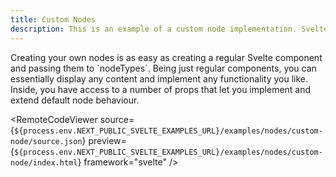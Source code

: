 ```yaml
---
title: Custom Nodes
description: This is an example of a custom node implementation. Svelte Flow nodes are Svelte components, and you can display any content that you want.
---
```



<ExampleLayout>
Creating your own nodes is as easy as creating a regular Svelte component and passing them to `nodeTypes`. Being just regular components, you can essentially display any content and implement any functionality you like. Inside, you have access to a number of props that let you implement and extend default node behaviour.

<RemoteCodeViewer
  source={`${process.env.NEXT_PUBLIC_SVELTE_EXAMPLES_URL}/examples/nodes/custom-node/source.json`}
  preview={`${process.env.NEXT_PUBLIC_SVELTE_EXAMPLES_URL}/examples/nodes/custom-node/index.html`}
  framework="svelte"
/>
</ExampleLayout>

<UnusedPropWarning />

